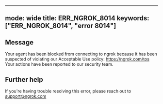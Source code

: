 
---
mode: wide
title: ERR_NGROK_8014
keywords: ["ERR_NGROK_8014", "error 8014"]
---

## Message
Your agent has been blocked from connecting to ngrok because it has been suspected of violating our Acceptable Use policy: https://ngrok.com/tos Your actions have been reported to our security team.




## Further help
If you're having trouble resolving this error, please reach out to [support@ngrok.com](mailto:support@ngrok.com?subject=Help%20with%20ERR_NGROK_8014)

